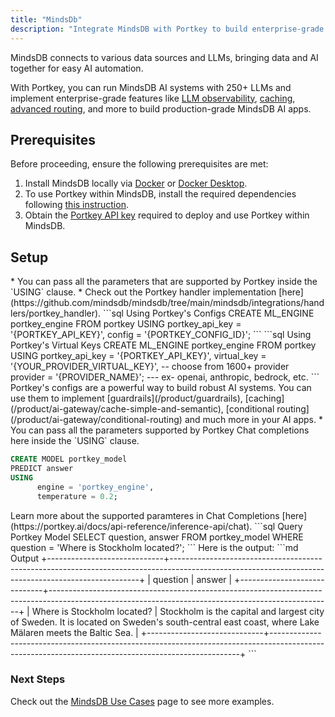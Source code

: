 ```yaml
---
title: "MindsDb"
description: "Integrate MindsDB with Portkey to build enterprise-grade AI use-cases"
---
```


MindsDB connects to various data sources and LLMs, bringing data and AI together for easy AI automation.

With Portkey, you can run MindsDB AI systems with 250+ LLMs and implement enterprise-grade features like [LLM observability](/product/observability), [caching](/product/ai-gateway/cache-simple-and-semantic), [advanced routing](/product/ai-gateway), and more to build production-grade MindsDB AI apps.

## Prerequisites

Before proceeding, ensure the following prerequisites are met:

1. Install MindsDB locally via [Docker](https://docs.mindsdb.com/setup/self-hosted/docker) or [Docker Desktop](https://docs.mindsdb.com/setup/self-hosted/docker-desktop).
2. To use Portkey within MindsDB, install the required dependencies following [this instruction](https://docs.mindsdb.com/setup/self-hosted/docker#install-dependencies).
3. Obtain the [Portkey API key](https://app.portkey.ai) required to deploy and use Portkey within MindsDB.

## Setup
<Steps>
<Step title="Create an AI engine from the Portkey handler">
* You can pass all the parameters that are supported by Portkey inside the `USING` clause.
* Check out the Portkey handler implementation [here](https://github.com/mindsdb/mindsdb/tree/main/mindsdb/integrations/handlers/portkey_handler).


<CodeGroup>
```sql Using Portkey's Configs
CREATE ML_ENGINE portkey_engine
FROM portkey
USING
    portkey_api_key = '{PORTKEY_API_KEY}',
    config = '{PORTKEY_CONFIG_ID}';
```
```sql Using Portkey's Virtual Keys
CREATE ML_ENGINE portkey_engine
FROM portkey
USING
    portkey_api_key = '{PORTKEY_API_KEY}',
    virtual_key = '{YOUR_PROVIDER_VIRTUAL_KEY}', -- choose from 1600+ provider
    provider = '{PROVIDER_NAME}'; --- ex- openai, anthropic, bedrock, etc.
```
</CodeGroup>
<Note>
Portkey's configs are a powerful way to build robust AI systems. You can use them to implement [guardrails](/product/guardrails), [caching](/product/ai-gateway/cache-simple-and-semantic), [conditional routing](/product/ai-gateway/conditional-routing) and much more in your AI apps.
</Note>
</Step>

<Step title="Create a model with portkey_engine">
* You can pass all the parameters supported by Portkey Chat completions here inside the `USING` clause.

```sql Create Portkey Model
CREATE MODEL portkey_model
PREDICT answer
USING
      engine = 'portkey_engine',
      temperature = 0.2;
```
<Note>
Learn more about the supported paramteres in Chat Completions [here](https://portkey.ai/docs/api-reference/inference-api/chat).
</Note>
</Step>

<Step title="Query the model to get predictions">
```sql Query Portkey Model
SELECT question, answer
FROM portkey_model
WHERE question = 'Where is Stockholm located?';
```
Here is the output:
```md Output
+-----------------------------+----------------------------------------------------------------------------------------------------------------------------------------------------+
| question                    | answer                                                                                                                                             |
+-----------------------------+----------------------------------------------------------------------------------------------------------------------------------------------------+
| Where is Stockholm located? |  Stockholm is the capital and largest city of Sweden. It is located on Sweden's south-central east coast, where Lake Mälaren meets the Baltic Sea. |
+-----------------------------+----------------------------------------------------------------------------------------------------------------------------------------------------+
```
</Step>
</Steps>

### Next Steps
Check out the [MindsDB Use Cases](https://docs.mindsdb.com/use-cases/overview) page to see more examples.
